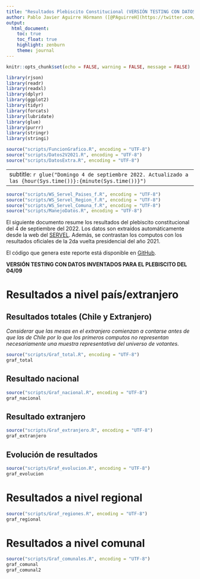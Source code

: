 ```yaml
---
title: "Resultados Plebiscito Constitucional (VERSIÓN TESTING CON DATOS INVENTADOS PARA EL PLEBISCITO DEL 04/09)"
author: Pablo Javier Aguirre Hörmann ([@PAguirreH](https://twitter.com/PAguirreH))
output:
  html_document:
    toc: true
    toc_float: true
    highlight: zenburn
    theme: journal
---
```


```r
knitr::opts_chunk$set(echo = FALSE, warning = FALSE, message = FALSE)

library(rjson)
library(readr)
library(readxl)
library(dplyr)
library(ggplot2)
library(tidyr)
library(forcats)
library(lubridate)
library(glue)
library(purrr)
library(stringr)
library(stringi)

source("scripts/FuncionGrafico.R", encoding = "UTF-8")
source("scripts/Datos2V2021.R", encoding = "UTF-8")
source("scripts/DatosExtra.R", encoding = "UTF-8")
```

---
subtitle: `r glue("Domingo 4 de septiembre 2022. Actualizado a las {hour(Sys.time())}:{minute(Sys.time())}")`
---

```r
source("scripts/WS_Servel_Paises_f.R", encoding = "UTF-8")
source("scripts/WS_Servel_Region_f.R", encoding = "UTF-8")
source("scripts/WS_Servel_Comuna_f.R", encoding = "UTF-8")
source("scripts/ManejoDatos.R", encoding = "UTF-8")
```

El siguiente documento resume los resultados del plebiscito constitucional del 4 de septiembre del 2022. Los datos son extraídos automáticamente desde la web del [SERVEL](https://www.servelelecciones.cl/#/votacion/elecciones_constitucion/global/19001). Además, se contrastan los computos con los resultados oficiales de la 2da vuelta presidencial del año 2021.

El código que genera este reporte está disponible en [GitHub](https://github.com/pjaguirreh/WS_PlebiscitoConstitucional).

**VERSIÓN TESTING CON DATOS INVENTADOS PARA EL PLEBISCITO DEL 04/09**

# Resultados a nivel país/extranjero

## Resultados totales (Chile y Extranjero)

*Considerar que las mesas en el extranjero comienzan a contarse antes de que las de Chile por lo que los primeros computos no representan necesariamente una muestra representativa del universo de votantes.*

```r
source("scripts/Graf_total.R", encoding = "UTF-8")
graf_total
```

## Resultado nacional

```r
source("scripts/Graf_nacional.R", encoding = "UTF-8")
graf_nacional
```

## Resultado extranjero

```r
source("scripts/Graf_extranjero.R", encoding = "UTF-8")
graf_extranjero
```

## Evolución de resultados

```r
source("scripts/Graf_evolucion.R", encoding = "UTF-8")
graf_evolucion
```

# Resultados a nivel regional

```r
source("scripts/Graf_regiones.R", encoding = "UTF-8")
graf_regional
```

# Resultados a nivel comunal

```r
source("scripts/Graf_comunales.R", encoding = "UTF-8")
graf_comunal
graf_comunal2
```


